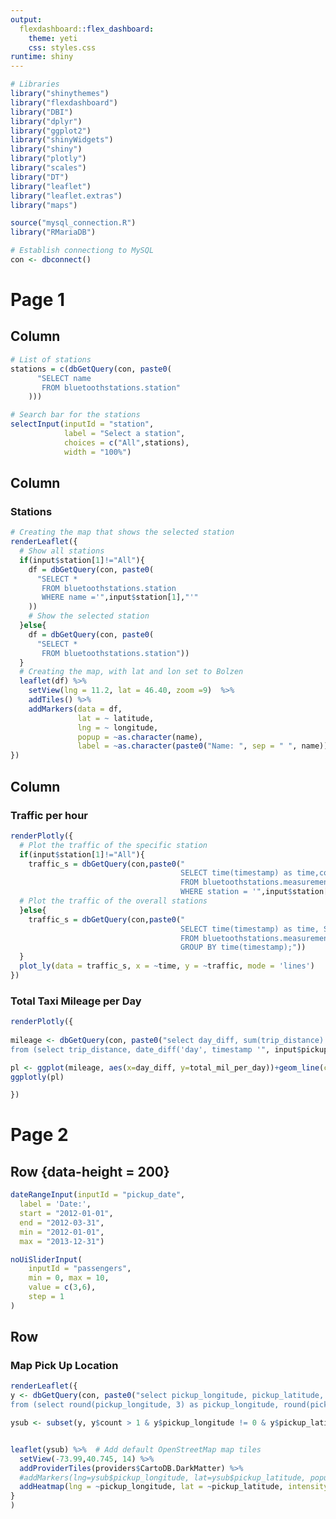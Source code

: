 ```yaml
---
output: 
  flexdashboard::flex_dashboard:
    theme: yeti
    css: styles.css
runtime: shiny
---
```


```r
# Libraries
library("shinythemes")
library("flexdashboard")
library("DBI")
library("dplyr")
library("ggplot2")
library("shinyWidgets")
library("shiny")
library("plotly")
library("scales")
library("DT")
library("leaflet")
library("leaflet.extras")
library("maps")

source("mysql_connection.R")
library("RMariaDB")

# Establish connectiong to MySQL
con <- dbconnect()
```


Page 1
=====================================  

Column {.sidebar}
-------------------------------------
```r
# List of stations
stations = c(dbGetQuery(con, paste0(
      "SELECT name
       FROM bluetoothstations.station"
    )))

# Search bar for the stations
selectInput(inputId = "station", 
            label = "Select a station",
            choices = c("All",stations),
            width = "100%")
```


Column {data-width=600}
-------------------------------------
    
### Stations

```r
# Creating the map that shows the selected station
renderLeaflet({
  # Show all stations
  if(input$station[1]!="All"){
    df = dbGetQuery(con, paste0(
      "SELECT *
       FROM bluetoothstations.station
       WHERE name ='",input$station[1],"'"
    ))
    # Show the selected station
  }else{
    df = dbGetQuery(con, paste0(
      "SELECT *
       FROM bluetoothstations.station"))
  }
  # Creating the map, with lat and lon set to Bolzen
  leaflet(df) %>% 
    setView(lng = 11.2, lat = 46.40, zoom =9)  %>%
    addTiles() %>% 
    addMarkers(data = df, 
               lat = ~ latitude,
               lng = ~ longitude, 
               popup = ~as.character(name), 
               label = ~as.character(paste0("Name: ", sep = " ", name)))
})
```
   
Column {data-width=450}
-------------------------------------
   
### Traffic per hour

```r
renderPlotly({
  # Plot the traffic of the specific station
  if(input$station[1]!="All"){
    traffic_s = dbGetQuery(con,paste0("
                                      SELECT time(timestamp) as time,count
                                      FROM bluetoothstations.measurement as m
                                      WHERE station = '",input$station[1],"'"))
  # Plot the traffic of the overall stations
  }else{
    traffic_s = dbGetQuery(con,paste0("
                                      SELECT time(timestamp) as time, SUM(count) as traffic
                                      FROM bluetoothstations.measurement as m
                                      GROUP BY time(timestamp);"))
  }
  plot_ly(data = traffic_s, x = ~time, y = ~traffic, mode = 'lines')
})
```


### Total Taxi Mileage per Day 
    
```r

renderPlotly({
  
mileage <- dbGetQuery(con, paste0("select day_diff, sum(trip_distance) as total_mil_per_day
from (select trip_distance, date_diff('day', timestamp '", input$pickup_date[1] , " 00:00:00', pickup_datetime) as day_diff from my_database.nyc_taxi  where vendor_id like '", input$vendor_id ,"' and pickup_datetime between timestamp '", input$pickup_date[1] , " 00:00:00' and timestamp '", input$pickup_date[2]," 00:00:00' and passenger_count between ", input$passengers[1], " and ", input$passengers[2], ") group by day_diff"))

pl <- ggplot(mileage, aes(x=day_diff, y=total_mil_per_day))+geom_line(colour="#0066CC")
ggplotly(pl)

})
```

Page 2 {data-orientation=rows}
=====================================    

Row {data-height = 200}
-------------------------------------
```r
dateRangeInput(inputId = "pickup_date", 
  label = 'Date:', 
  start = "2012-01-01", 
  end = "2012-03-31", 
  min = "2012-01-01",
  max = "2013-12-31")

noUiSliderInput(
    inputId = "passengers",
    min = 0, max = 10,
    value = c(3,6),
    step = 1
)
```

   
Row {data-height=600}
-------------------------------------

### Map Pick Up Location

```r
renderLeaflet({
y <- dbGetQuery(con, paste0("select pickup_longitude, pickup_latitude, count(*) as count
from (select round(pickup_longitude, 3) as pickup_longitude, round(pickup_latitude, 3) as pickup_latitude from my_database.nyc_taxi where vendor_id like '", input$vendor_id, "' and pickup_datetime between timestamp '", input$pickup_date[1], " 00:00:00' and timestamp '", input$pickup_date[2], " 00:00:00' and passenger_count between ", input$passengers[1], " and ", input$passengers[2], ") group by pickup_longitude, pickup_latitude"))

ysub <- subset(y, y$count > 1 & y$pickup_longitude != 0 & y$pickup_latitude != 0)


leaflet(ysub) %>%  # Add default OpenStreetMap map tiles
  setView(-73.99,40.745, 14) %>%
  addProviderTiles(providers$CartoDB.DarkMatter) %>%
  #addMarkers(lng=ysub$pickup_longitude, lat=ysub$pickup_latitude, popup="The birthplace of R")
  addHeatmap(lng = ~pickup_longitude, lat = ~pickup_latitude, intensity = ~(count/max(ysub$count)))
}
)

```
